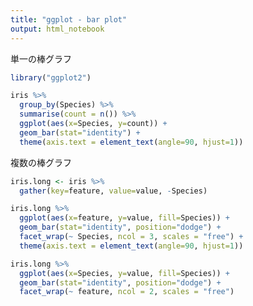 ```yaml
---
title: "ggplot - bar plot"
output: html_notebook
---
```


単一の棒グラフ
```r
library("ggplot2")

iris %>%
  group_by(Species) %>%
  summarise(count = n()) %>%
  ggplot(aes(x=Species, y=count)) +
  geom_bar(stat="identity") +
  theme(axis.text = element_text(angle=90, hjust=1))
```

複数の棒グラフ
```r
iris.long <- iris %>%
  gather(key=feature, value=value, -Species)

iris.long %>%
  ggplot(aes(x=feature, y=value, fill=Species)) +
  geom_bar(stat="identity", position="dodge") + 
  facet_wrap(~ Species, ncol = 3, scales = "free") +
  theme(axis.text = element_text(angle=90, hjust=1))
```

```r
iris.long %>%
  ggplot(aes(x=Species, y=value, fill=Species)) +
  geom_bar(stat="identity", position="dodge") + 
  facet_wrap(~ feature, ncol = 2, scales = "free") 

```